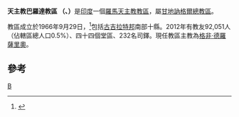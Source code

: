 {{Infobox Roman Catholic diocese
|Roman Catholic Diocese of = 天主教巴羅達教區
|Latin name of diocese = Dioecesis Barodensis
|image =
|caption =
|location = [[印度|印度]]
|territory = [[古吉拉特邦|古吉拉特邦]]南部
|population =92,051
|rite = 拉丁禮
|patron =
|province = 甘地訥格爾
|established = 1966年
|cathedral = 聖若瑟勞工主保主教座堂
|co-cathedral =
|leadership = 主教
|website =
|教宗 =
|metropolitan =
|ordinary = 格非‧德羅薩里奧
|coadjutor bishop =
|auxiliary =
}}
'''天主教巴羅達教區 （{{lang-la|Dioecesis Barodensis}}、{{lang-en|Diocese of Baroda}}）'''是[[印度|印度]]一個[[羅馬天主教|羅馬天主教]][[教區|教區]]，屬[[天主教甘地訥格爾總教區|甘地訥格爾總教區]]。

教區成立於1966年9月29日，<ref>{{Cite web |url=http://www.vatican.va/holy_father/paul_vi/apost_constitutions/documents/hf_p-vi_apc_19660929_barodensis_lt.html |title=升為教區的宗座憲令 |access-date=2013-12-12 |archive-date=2014-02-03 |archive-url=https://web.archive.org/web/20140203121642/http://www.vatican.va/holy_father/paul_vi/apost_constitutions/documents/hf_p-vi_apc_19660929_barodensis_lt.html |dead-url=no }}</ref>包括[[古吉拉特邦|古吉拉特邦]]南部十縣。2012年有教友92,051人（佔轄區總人口0.5%）、四十四個堂區、232名司鐸。現任教區主教為[[格非‧德羅薩里奧|格非‧德羅薩里奧]]。

==參考==
{{reflist}}

{{印度天主教拉丁禮教區}}
[[Category:印度天主教教區|B]]